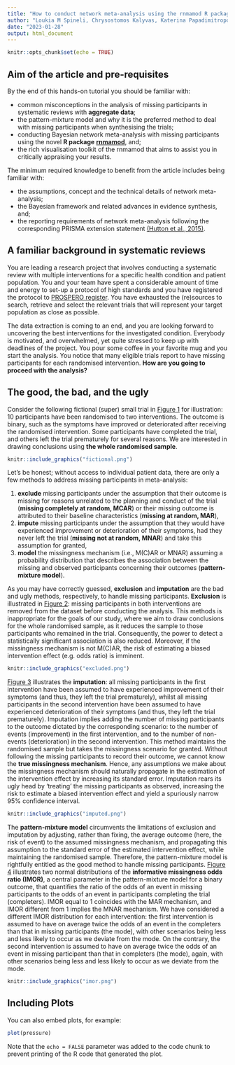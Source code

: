 ```yaml
---
title: "How to conduct network meta-analysis using the rnmamod R package"
author: "Loukia M Spineli, Chrysostomos Kalyvas, Katerina Papadimitropoulou"
date: "2023-01-28"
output: html_document
---
```


```r
knitr::opts_chunk$set(echo = TRUE)
```

## Aim of the article and pre-requisites

By the end of this hands-on tutorial you should be familiar with:

* common misconceptions in the analysis of missing participants in systematic
reviews with **aggregate data**;
* the pattern-mixture model and why it is the preferred method to deal with missing
participants when synthesising the trials; 
* conducting Bayesian network meta-analysis with missing participants using 
the novel **R package** [**rnmamod**](https://cran.r-project.org/web/packages/rnmamod/index.html), and;
* the rich visualisation toolkit of the rnmamod that aims to assist you in critically
appraising your results.

The minimum required knowledge to benefit from the article includes being familiar
with:

* the assumptions, concept and the technical details of network meta-analysis;
* the Bayesian framework and related advances in evidence synthesis, and;
* the reporting requirements of network meta-analysis following the corresponding 
PRISMA extension statement [(Hutton et al., 2015)](https://pubmed.ncbi.nlm.nih.gov/26030634/). 

## A familiar background in systematic reviews

You are leading a research project that involves conducting a systematic review
with multiple interventions for a specific health condition and patient population.
You and your team have spent a considerable amount of time and energy to set-up 
a protocol of high standards and you have registered the protocol to [PROSPERO register](https://www.crd.york.ac.uk/prospero/). You have exhausted the (re)sources 
to search, retrieve and select the relevant trials that will represent your target 
population as close as possible. 

The data extraction is coming to an end, and you are looking forward to uncovering 
the best interventions for the investigated condition. Everybody is motivated, and 
overwhelmed, yet quite stressed to keep up with deadlines of the project. You pour 
some coffee in your favorite mug and you start the analysis. You notice that many 
eligible trials report to have missing participants for each randomised intervention. 
**How are you going to proceed with the analysis?** 

## The good, the bad, and the ugly 

Consider the following fictional (super) small trial in [Figure 1](#fig:fictional-example) 
for illustration: 10 participants have been randomised to two interventions. The 
outcome is binary, such as the symptoms have improved or deteriorated after receiving 
the randomised intervention. Some participants have completed the trial, and others 
left the trial prematurely for several reasons. We are interested in drawing conclusions 
using **the whole randomised sample**.

```r
knitr::include_graphics("fictional.png")
```

Let's be honest; without access to individual patient data, there are only a few 
methods to address missing participants in meta-analysis:

1. **exclude** missing participants under the assumption that their outcome is 
missing for reasons unrelated to the planning and conduct of the trial 
(**missing completely at random, MCAR**) or their missing outcome is attributed 
to their baseline characteristics (**missing at random, MAR**),
2. **impute** missing participants under the assumption that they would have 
experienced improvement or deterioration of their symptoms, had they never left 
the trial (**missing not at random, MNAR**) and take this assumption for granted,
3. **model** the missingness mechanism (i.e., M(C)AR or MNAR) assuming a probability 
distribution that describes the association between the missing and observed 
participants concerning their outcomes (**pattern-mixture model**).

As you may have correctly guessed, **exclusion** and **imputation** are the bad 
and ugly methods, respectively, to handle missing participants. **Exclusion** is 
illustrated in [Figure 2](#fig:excluded): missing participants in both interventions 
are removed from the dataset before conducting the analysis. This methods is 
inappropriate for the goals of our study, where we aim to draw conclusions for the 
whole randomised sample, as it reduces the sample to those participants who remained 
in the trial. Consequently, the power to detect a statistically significant 
association is also reduced. Moreover, if the missingness mechanism is not M(C)AR, 
the risk of estimating a biased intervention effect (e.g. odds ratio) is imminent.

```r
knitr::include_graphics("excluded.png")
```

[Figure 3](#fig:imputed) illustrates the **imputation**: all missing participants 
in the first intervention have been assumed to have experienced improvement of 
their symptoms (and thus, they left the trial prematurely), whilst all missing 
participants in the second intervention have been assumed to have experienced 
deterioration of their symptoms (and thus, they left the trial prematurely). 
Imputation implies adding the number of missing participants to the outcome 
dictated by the corresponding scenario: to the number of events (improvement) in 
the first intervention, and to the number of non-events (deterioration) in the 
second intervention. This method maintains the randomised sample but takes the 
missingness scenario for granted. Without following the missing participants to 
record their outcome, we cannot know the **true missingness mechanism**. Hence, 
any assumptions we make about the missingness mechanism should naturally propagate 
in the estimation of the intervention effect by increasing its standard error. 
Imputation rears its ugly head by 'treating' the missing participants as observed, 
increasing the risk to estimate a biased intervention effect and yield a spuriously 
narrow 95% confidence interval.

```r
knitr::include_graphics("imputed.png")
```

The **pattern-mixture model** circumvents the limitations of exclusion and imputation 
by adjusting, rather than fixing, the average outcome (here, the risk of event) 
to the assumed missingness mechanism, and propagating this assumption to the standard 
error of the estimated intervention effect, while maintaining the randomised sample. 
Therefore, the pattern-mixture model is rightfully entitled as the good method 
to handle missing participants. [Figure 4](#fig:imor) illustrates two normal 
distributions of the **informative missingness odds ratio (IMOR)**, a central 
parameter in the pattern-mixture model for a binary outcome, that quantifies the 
ratio of the odds of an event in missing participants to the odds of an event in 
participants completing the trial (completers). IMOR equal to 1 coincides with 
the MAR mechanism, and IMOR different from 1 implies the MNAR mechanism. We have 
considered a different IMOR distribution for each intervention: the first intervention 
is assumed to have on average twice the odds of an event in the completers 
than that in missing participants (the mode), with other scenarios being less and 
less likely to occur as we deviate from the mode. On the contrary, the second 
intervention is assumed to have on average twice the odds of an event in missing
participant than that in completers (the mode), again, with other scenarios being 
less and less likely to occur as we deviate from the mode.

```r
knitr::include_graphics("imor.png")
```

## Including Plots

You can also embed plots, for example:

```r
plot(pressure)
```

Note that the `echo = FALSE` parameter was added to the code chunk to prevent printing of the R code that generated the plot.
